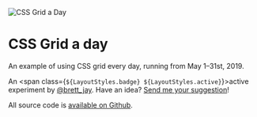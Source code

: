 

<Metatags
  title="CSS Grid a day"
  description="An example of using CSS grid every day, from May 1–31st, 2019."
  thumbnail="https://cssgrid31.brett.cool/opengraph/home.png"
  url="https://cssgrid31.brett.cool"
  pathname="/"
/>

<div className={LayoutStyles.container}>
<div className={LayoutStyles.intro}>

<img
  className={LayoutStyles.logo}
  src={Logo}
  alt="CSS Grid a Day"
  title="CSS Grid a Day"
/>

# CSS Grid a day

An example of using CSS grid every day, running from May&nbsp;1–31st,&nbsp;2019.

An <span class={`${LayoutStyles.badge} ${LayoutStyles.active}`}>active</span> experiment by [@brett_jay][b]. Have an idea? [Send me your suggestion][s]!

All source code is [available on Github][g].

[b]: https://twitter.com/brett_jay
[s]: https://twitter.com/intent/tweet?text=Hey%20@brett_jay,%20try
[g]: https://github.com/brettjay/css-grid-a-day

</div>
<Calendar>
  <Day date="29"  complete={false} placeholder={true}/>
  <Day date="30"  complete={false} placeholder={true}/>
  <Day date="1"   complete={true}  label="📕 Grid systems" color="#FF4A1B"/>
  <Day date="2"   complete={true}  label="✍️ Signup form" color="purple"/>
  <Day date="3"   complete={true}  label="🎲 Frontend-opoly" color="#71967b"/>
  <Day date="4"   complete={true}  label="🗓 Weekly schedule" color="#221d31"/>
  <Day date="5"   complete={true}  label="📄 Van de Graaf" color="#164666"/>
  <Day date="6"   complete={true}  label="📰 Broadsheet" color="#000"/>
  <Day date="7"   complete={true}  label="🖋 Blog composer" color="#559DE6"/>
  <Day date="8"   complete={true}  label="✨ Mixin collage" color="#583ca0"/>
  <Day date="9"   complete={true}  label="📱 Milligram feed" color="#14546f"/>
  <Day date="10"  complete={true}  label="🖥 Dashboard" color="#DA045C"/>
  <Day date="11"  complete={true}  label="🎬 Review cards" color="#DB8400"/>
  <Day date="12"  complete={true}  label="📋 Todo board" color="#488600"/>
  <Day date="13"  complete={true}  label="☕️ Brew guide" color="#6d3f28"/>
  <Day date="14"  complete={true}  label="✈️ Seat picker" color="#FF930F"/>
  <Day date="15"  complete={true}  label="🎟 Boarding pass" color="#223146"/>
  <Day date="16"  complete={false}/>
  <Day date="17"  complete={false}/>
  <Day date="18"  complete={false}/>
  <Day date="19"  complete={false}/>
  <Day date="20"  complete={false}/>
  <Day date="21"  complete={false}/>
  <Day date="22"  complete={false}/>
  <Day date="23"  complete={false}/>
  <Day date="24"  complete={false}/>
  <Day date="25"  complete={false}/>
  <Day date="26"  complete={false}/>
  <Day date="27"  complete={false}/>
  <Day date="28"  complete={false}/>
  <Day date="29"  complete={false}/>
  <Day date="30"  complete={false}/>
  <Day date="31"  complete={false}/>
  <Day date="1"   complete={false} placeholder={true}/>
  <Day date="2"   complete={false} placeholder={true}/>
</Calendar>
</div>

